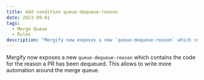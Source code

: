 ```yaml
---
title: Add condition queue-dequeue-reason
date: 2023-09-01
tags:
  - Merge Queue
  - Rules
description: "Mergify now exposes a new `queue-dequeue-reason` which contains the code for the reason a PR has been dequeued."
---
```


Mergify now exposes a new `queue-dequeue-reason` which contains the code for the reason a PR has been dequeued. This allows to write more automation around the merge queue.
